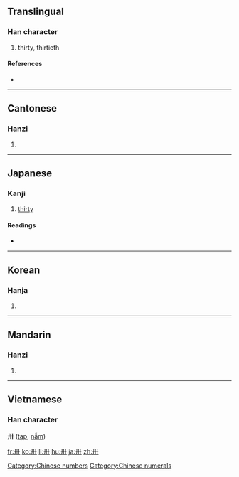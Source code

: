 ==Translingual==

===Han character===
{{Han char|rn=24|rad=十|as=02|sn=4|four=4400<sub>0</sub>|canj=廿十 (TJ)}}

# thirty, thirtieth

====References====
* {{Han ref|kx=0156.010|dkj=02700|dj=0353.020|hdz=10059.030|uh=5345|ud=21317|bh=A4CA|bd=42186}}

[[Category:Chinese numbers]]
[[Category:Chinese numerals]]
----

==Cantonese==

===Hanzi===
{{yue-hanzi|jyut=|y=sa1}}

# {{defn|Cantonese}}

----

==Japanese==

===Kanji===
{{ja-kanji|grade=|rs=十02}}

# [[thirty]]

====Readings====
* {{ja-readings|on=[[そう]] (sō)|kun=[[さんじゅう]] (sanjuu)}}

----

==Korean==

===Hanja===
{{ko-hanja|hangeul=삽|rv=sap|mr=sap}}

# {{defn|Korean}}

----

==Mandarin==

===Hanzi===
{{cmn-hanzi|pin=[[sà]] ([[sa4]])|wg=sa<sup>4</sup>}}

# {{defn|Mandarin}}

----

==Vietnamese==
===Han character===
'''卅''' ([[tạp]], [[nẫm]])

[[fr:卅]]
[[ko:卅]]
[[li:卅]]
[[hu:卅]]
[[ja:卅]]
[[zh:卅]]
